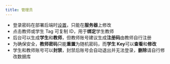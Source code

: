 ```yaml
---
title: 管理员
---
```


- 登录密码在部署后端时[设置](../deploy-docs/backend/env#admin_password)，只能在**服务器**上修改
- 点击教师或学生 Tag 可复制 ID，用于**绑定**学生教师
- 后台可以生成**学生**和**教师**，但教师账号建议生成**注册码**由教师自行注册
- 为确保安全，**教师密码**只能**重置**为随机密码，而**学生 Key**可以**查看**和**修改**
- 学生和教师账号可以**封禁**，封禁后账号会自动退出并无法登录，**删除**请自行修改数据库
